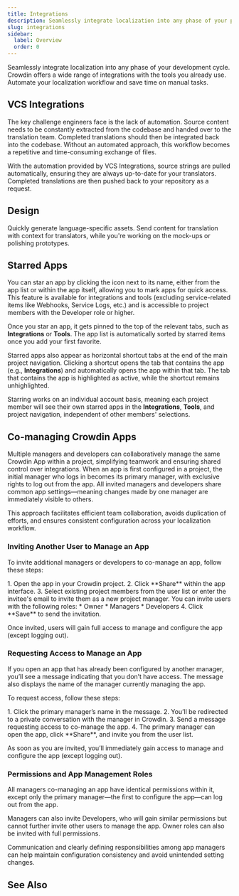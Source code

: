 ```yaml
---
title: Integrations
description: Seamlessly integrate localization into any phase of your product
slug: integrations
sidebar:
  label: Overview
  order: 0
---
```



Seamlessly integrate localization into any phase of your development cycle. Crowdin offers a wide range of integrations with the tools you already use. Automate your localization workflow and save time on manual tasks.

<LinkCard
  title="Crowdin Store"
  description="Explore 600+ integrations to streamline your localization process."
  href="https://store.crowdin.com/"
  target="_blank"
/>

## VCS Integrations

The key challenge engineers face is the lack of automation. Source content needs to be constantly extracted from the codebase and handed over to the translation team. Completed translations should then be integrated back into the codebase. Without an automated approach, this workflow becomes a repetitive and time-consuming exchange of files.

With the automation provided by VCS Integrations, source strings are pulled automatically, ensuring they are always up-to-date for your translators. Completed translations are then pushed back to your repository as a request.

<CardGrid>
  <LinkCard
    title="GitHub"
    href="/github-integration/"
  />
  <LinkCard
    title="GitLab"
    href="/gitlab-integration/"
  />
  <LinkCard
    title="Bitbucket"
    href="/bitbucket-integration/"
  />
  <LinkCard
    title="Azure Repos"
    href="/azure-repos-integration/"
  />
</CardGrid>

## Design

Quickly generate language-specific assets. Send content for translation with context for translators, while you're working on the mock-ups or polishing prototypes.

<CardGrid>
  <LinkCard
    title="Figma"
    href="/figma-plugin/"
  />
  <LinkCard
    title="Sketch"
    href="/sketch-plugin/"
  />
  <LinkCard
    title="Adobe XD"
    href="/adobe-xd-plugin/"
  />
  <LinkCard
    title="More"
    href="https://store.crowdin.com/categories/design"
    target="_blank"
  />
</CardGrid>

## Starred Apps

You can star an app by clicking the <Icon name="mdi:star-outline" class="inline-icon" /> icon next to its name, either from the app list or within the app itself, allowing you to mark apps for quick access. This feature is available for integrations and tools (excluding service-related items like Webhooks, Service Logs, etc.) and is accessible to project members with the Developer role or higher.

Once you star an app, it gets pinned to the top of the relevant tabs, such as **Integrations** or **Tools**. The app list is automatically sorted by starred items once you add your first favorite.

Starred apps also appear as horizontal shortcut tabs at the end of the main project navigation. Clicking a shortcut opens the tab that contains the app (e.g., **Integrations**) and automatically opens the app within that tab. The tab that contains the app is highlighted as active, while the shortcut remains unhighlighted.

Starring works on an individual account basis, meaning each project member will see their own starred apps in the **Integrations**, **Tools**, and project navigation, independent of other members' selections.

## Co-managing Crowdin Apps

Multiple managers and developers can collaboratively manage the same Crowdin App within a project, simplifying teamwork and ensuring shared control over integrations. When an app is first configured in a project, the initial manager who logs in becomes its primary manager, with exclusive rights to log out from the app. All invited managers and developers share common app settings—meaning changes made by one manager are immediately visible to others.

This approach facilitates efficient team collaboration, avoids duplication of efforts, and ensures consistent configuration across your localization workflow.

### Inviting Another User to Manage an App

To invite additional managers or developers to co-manage an app, follow these steps:

<Steps>
  1. Open the app in your Crowdin project.
  2. Click **Share** within the app interface.
  3. Select existing project members from the user list or enter the invitee's email to invite them as a new project manager. You can invite users with the following roles:
      * Owner
      * Managers
      * Developers
  4. Click **Save** to send the invitation.
</Steps>

Once invited, users will gain full access to manage and configure the app (except logging out).

### Requesting Access to Manage an App

If you open an app that has already been configured by another manager, you’ll see a message indicating that you don’t have access. The message also displays the name of the manager currently managing the app.

To request access, follow these steps:

<Steps>
  1. Click the primary manager’s name in the message.
  2. You’ll be redirected to a private conversation with the manager in Crowdin.
  3. Send a message requesting access to co-manage the app.
  4. The primary manager can open the app, click **Share**, and invite you from the user list.
</Steps>

As soon as you are invited, you’ll immediately gain access to manage and configure the app (except logging out).

### Permissions and App Management Roles

All managers co-managing an app have identical permissions within it, except only the primary manager—the first to configure the app—can log out from the app.

Managers can also invite Developers, who will gain similar permissions but cannot further invite other users to manage the app. Owner roles can also be invited with full permissions.

<Aside type="tip">
  Communication and clearly defining responsibilities among app managers can help maintain configuration consistency and avoid unintended setting changes.
</Aside>

## See Also

<CardGrid>
  <LinkCard
    title="Content Delivery"
    href="/content-delivery/"
  />
  <LinkCard
    title="Jira"
    href="/jira-integration/"
  />
  <LinkCard
    title="Google Play"
    href="/google-play-integration/"
  />
  <LinkCard
    title="Slack"
    href="/account-notifications/#slack-integration"
  />
</CardGrid>
